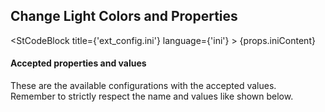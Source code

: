 
## Change Light Colors and Properties

<StCodeBlock title={'ext_config.ini'} language={'ini'} >
    {props.iniContent}
</StCodeBlock>

#### Accepted properties and values 

These are the available configurations with the accepted values.\
Remember to strictly respect the name and values like shown below.

<PropsTable rows={props.properties} />